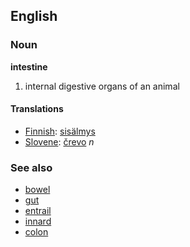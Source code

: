 ==English==
===Noun===
'''intestine'''
#internal digestive organs of an animal

====Translations====
*[[Finnish]]: [[sisälmys]]
*[[Slovene]]: [[črevo]] ''n''

===See also===
*[[bowel]]
*[[gut]]
*[[entrail]]
*[[innard]]
*[[colon]]